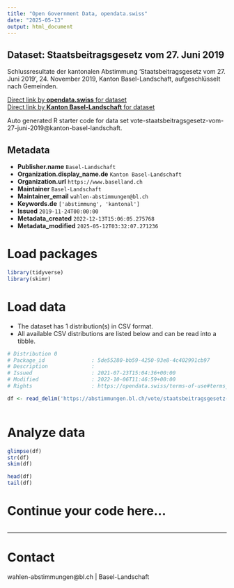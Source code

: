 ```yaml
---
title: "Open Government Data, opendata.swiss"
date: "2025-05-13"
output: html_document
---
```


## Dataset: Staatsbeitragsgesetz vom 27. Juni 2019

Schlussresultate der kantonalen Abstimmung 'Staatsbeitragsgesetz vom 27. Juni 2019', 24. November 2019, Kanton Basel-Landschaft, aufgeschlüsselt nach Gemeinden.

[Direct link by **opendata.swiss** for dataset](https://opendata.swiss/de/dataset/staatsbeitragsgesetz-vom-27-juni-2019)<br>
[Direct link by **Kanton Basel-Landschaft** for dataset](https://abstimmungen.bl.ch/vote/staatsbeitragsgesetz-vom-27-juni-2019/data)

Auto generated R starter code for data set vote-staatsbeitragsgesetz-vom-27-juni-2019@kanton-basel-landschaft.

## Metadata

- **Publisher.name** `Basel-Landschaft`
- **Organization.display_name.de** `Kanton Basel-Landschaft`
- **Organization.url** `https://www.baselland.ch`
- **Maintainer** `Basel-Landschaft`
- **Maintainer_email** `wahlen-abstimmungen@bl.ch`
- **Keywords.de** `['abstimmung', 'kantonal']`
- **Issued** `2019-11-24T00:00:00`
- **Metadata_created** `2022-12-13T15:06:05.275768`
- **Metadata_modified** `2025-05-12T03:32:07.271236`


# Load packages

```r

library(tidyverse)
library(skimr)

```

# Load data

-   The dataset has 1 distribution(s) in CSV format.
-   All available CSV distributions are listed below and can be read into a tibble.

```r

# Distribution 0
# Package_id               : 5de55280-bb59-4250-93e8-4c402991cb97
# Description              : 
# Issued                   : 2021-07-23T15:04:36+00:00
# Modified                 : 2022-10-06T11:46:59+00:00
# Rights                   : https://opendata.swiss/terms-of-use#terms_by

df <- read_delim('https://abstimmungen.bl.ch/vote/staatsbeitragsgesetz-vom-27-juni-2019/data-csv')



```

# Analyze data

```r

glimpse(df)
str(df)
skim(df)

head(df)
tail(df)

```

# Continue your code here...

```r

```

------------------------------------------------------------------------

# Contact

wahlen-abstimmungen@bl.ch | Basel-Landschaft
